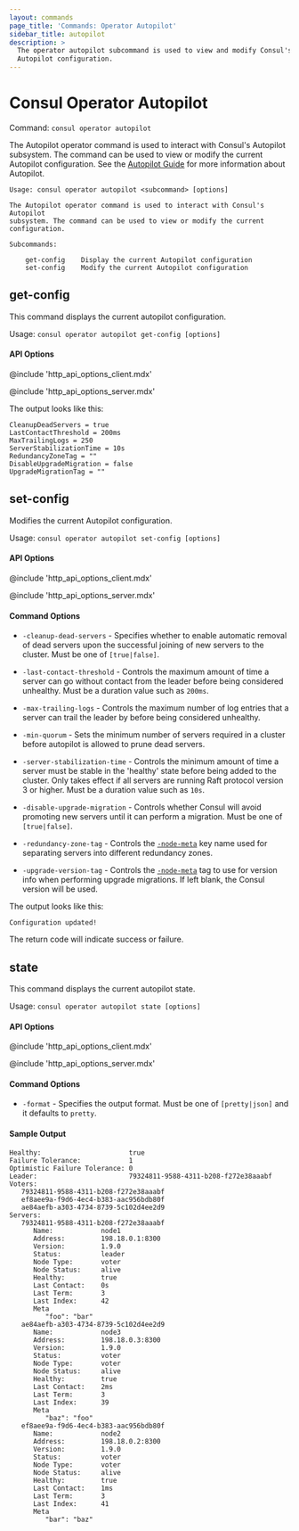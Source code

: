```yaml
---
layout: commands
page_title: 'Commands: Operator Autopilot'
sidebar_title: autopilot
description: >
  The operator autopilot subcommand is used to view and modify Consul's
  Autopilot configuration.
---
```


# Consul Operator Autopilot

Command: `consul operator autopilot`

The Autopilot operator command is used to interact with Consul's Autopilot subsystem. The
command can be used to view or modify the current Autopilot configuration. See the
[Autopilot Guide](https://learn.hashicorp.com/consul/day-2-operations/autopilot) for more information about Autopilot.

```text
Usage: consul operator autopilot <subcommand> [options]

The Autopilot operator command is used to interact with Consul's Autopilot
subsystem. The command can be used to view or modify the current configuration.

Subcommands:

    get-config    Display the current Autopilot configuration
    set-config    Modify the current Autopilot configuration
```

## get-config

This command displays the current autopilot configuration.

Usage: `consul operator autopilot get-config [options]`

#### API Options

@include 'http_api_options_client.mdx'

@include 'http_api_options_server.mdx'

The output looks like this:

```
CleanupDeadServers = true
LastContactThreshold = 200ms
MaxTrailingLogs = 250
ServerStabilizationTime = 10s
RedundancyZoneTag = ""
DisableUpgradeMigration = false
UpgradeMigrationTag = ""
```

## set-config

Modifies the current Autopilot configuration.

Usage: `consul operator autopilot set-config [options]`

#### API Options

@include 'http_api_options_client.mdx'

@include 'http_api_options_server.mdx'

#### Command Options

- `-cleanup-dead-servers` - Specifies whether to enable automatic removal of dead servers
  upon the successful joining of new servers to the cluster. Must be one of `[true|false]`.

- `-last-contact-threshold` - Controls the maximum amount of time a server can go without contact
  from the leader before being considered unhealthy. Must be a duration value such as `200ms`.

- `-max-trailing-logs` - Controls the maximum number of log entries that a server can trail
  the leader by before being considered unhealthy.

- `-min-quorum` - Sets the minimum number of servers required in a cluster
  before autopilot is allowed to prune dead servers.

- `-server-stabilization-time` - Controls the minimum amount of time a server must be stable in
  the 'healthy' state before being added to the cluster. Only takes effect if all servers are
  running Raft protocol version 3 or higher. Must be a duration value such as `10s`.

- `-disable-upgrade-migration` <EnterpriseAlert inline /> - Controls whether Consul will avoid promoting
  new servers until it can perform a migration. Must be one of `[true|false]`.

- `-redundancy-zone-tag` <EnterpriseAlert inline /> - Controls the [`-node-meta`](/docs/agent/options#_node_meta)
  key name used for separating servers into different redundancy zones.

- `-upgrade-version-tag` <EnterpriseAlert inline /> - Controls the [`-node-meta`](/docs/agent/options#_node_meta)
  tag to use for version info when performing upgrade migrations. If left blank, the Consul version will be used.

The output looks like this:

```
Configuration updated!
```

The return code will indicate success or failure.

## state

This command displays the current autopilot state.

Usage: `consul operator autopilot state [options]`

#### API Options

@include 'http_api_options_client.mdx'

@include 'http_api_options_server.mdx'

#### Command Options

- `-format` - Specifies the output format. Must be one of `[pretty|json]` and it defaults to `pretty`.

#### Sample Output

```
Healthy:                      true
Failure Tolerance:            1
Optimistic Failure Tolerance: 0
Leader:                       79324811-9588-4311-b208-f272e38aaabf
Voters:
   79324811-9588-4311-b208-f272e38aaabf
   ef8aee9a-f9d6-4ec4-b383-aac956bdb80f
   ae84aefb-a303-4734-8739-5c102d4ee2d9
Servers:
   79324811-9588-4311-b208-f272e38aaabf
      Name:            node1
      Address:         198.18.0.1:8300
      Version:         1.9.0
      Status:          leader
      Node Type:       voter
      Node Status:     alive
      Healthy:         true
      Last Contact:    0s
      Last Term:       3
      Last Index:      42
      Meta
         "foo": "bar"
   ae84aefb-a303-4734-8739-5c102d4ee2d9
      Name:            node3
      Address:         198.18.0.3:8300
      Version:         1.9.0
      Status:          voter
      Node Type:       voter
      Node Status:     alive
      Healthy:         true
      Last Contact:    2ms
      Last Term:       3
      Last Index:      39
      Meta
         "baz": "foo"
   ef8aee9a-f9d6-4ec4-b383-aac956bdb80f
      Name:            node2
      Address:         198.18.0.2:8300
      Version:         1.9.0
      Status:          voter
      Node Type:       voter
      Node Status:     alive
      Healthy:         true
      Last Contact:    1ms
      Last Term:       3
      Last Index:      41
      Meta
         "bar": "baz"
```
